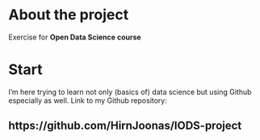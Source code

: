 
# About the project
 
Exercise for **Open Data Science course** 

# Start

I'm here trying to learn not only (basics of) data science but using Github especially as well. 
Link to my Github repository: 

## https://github.com/HirnJoonas/IODS-project 

